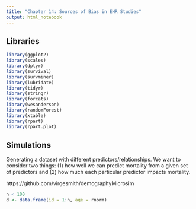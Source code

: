 ```yaml
---
title: "Chapter 14: Sources of Bias in EHR Studies"
output: html_notebook
---
```


## Libraries

```r
library(ggplot2)
library(scales)
library(dplyr)
library(survival)
library(survminer)
library(lubridate)
library(tidyr)
library(stringr)
library(forcats)
library(wesanderson)
library(randomForest)
library(xtable)
library(rpart)
library(rpart.plot)
```

## Simulations

Generating a dataset with different predictors/relationships. We want to consider two things: (1) how well we can predict mortality from a given set of predictors and (2) how much each particular predictor impacts mortality. 

https://github.com/virgesmith/demographyMicrosim

```r
n < 100
d <- data.frame(id = 1:n, age = rnorm)
```

